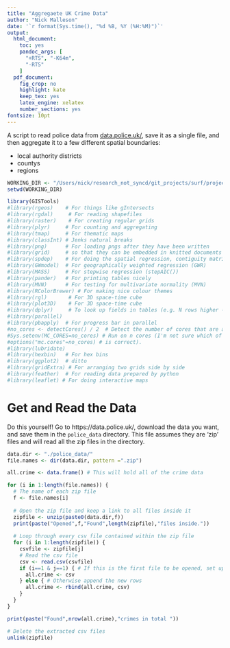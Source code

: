 ```yaml
---
title: "Aggregaete UK Crime Data"
author: "Nick Malleson"
date: '`r format(Sys.time(), "%d %B, %Y (%H:%M)")`'
output:
  html_document: 
    toc: yes
    pandoc_args: [
      "+RTS", "-K64m",
      "-RTS"
    ]
  pdf_document:
    fig_crop: no
    highlight: kate
    keep_tex: yes
    latex_engine: xelatex
    number_sections: yes
fontsize: 10pt
---
```


A script to read police data from [data.police.uk/](https://data.police.uk/), save it as a single file, and then aggregate it to a few different spatial boundaries:
 
 - local authority districts
 - countys
 - regions
 

```r
WORKING_DIR <- "/Users/nick/research_not_syncd/git_projects/surf/projects/extras/Aggregate_Police_Data"
setwd(WORKING_DIR)

library(GISTools)
#library(rgeos)    # For things like gIntersects
#library(rgdal)     # For reading shapefiles
#library(raster)    # For creating regular grids
#library(plyr)     # For counting and aggregating
#library(tmap)     # For thematic maps
#library(classInt) # Jenks natural breaks
#library(png)      # For loading pngs after they have been written
#library(grid)     # so that they can be embedded in knitted documents
#library(spdep)    # For doing the spatial regression, contiguity matrices, etc.
#library(GWmodel)  # For geographically weighted regression (GWR)
#library(MASS)     # For stepwise regression (stepAIC())
#library(pander)   # For printing tables nicely
#library(MVN)      # For testing for multivariate normality (MVN)
#library(RColorBrewer) # For making nice colour themes
#library(rgl)       # For 3D space-time cube
#library(plot3D)    # For 3D space-time cube
#library(dplyr)     # To look up fields in tables (e.g. N rows higher --> lag)
#library(parallel)
#library(pbapply)  # For progress bar in parallel
#no_cores <- detectCores() / 2  # Detect the number of cores that are available and use half (often CPUs simulate 2 threads per core)
#Sys.setenv(MC_CORES=no_cores) # Run on n cores (I'm not sure which of these
#options("mc.cores"=no_cores) # is correct).
#library(lubridate)
#library(hexbin)   # For hex bins
#library(ggplot2)  # ditto
#library(gridExtra) # For arranging two grids side by side
#library(feather)  # For reading data prepared by python
#library(leaflet) # For doing interactive maps
```

# Get and Read the Data

Do this yourself! Go to https://data.police.uk/, download the data you want, and save them in the `police_data` directory. This file assumes they are 'zip' files and will read all the zip files in the directory.

```r

data.dir <- "./police_data/"
file.names <- dir(data.dir, pattern =".zip")

all.crime <- data.frame() # This will hold all of the crime data

for (i in 1:length(file.names)) {
  # The name of each zip file 
  f <- file.names[i] 
  
  # Open the zip file and keep a link to all files inside it
  zipfile <- unzip(paste0(data.dir,f))
  print(paste("Opened",f,"Found",length(zipfile),"files inside."))
  
  # Loop through every csv file contained within the zip file
  for (i in 1:length(zipfile)) {
    csvfile <- zipfile[j]
    # Read the csv file
    csv <- read.csv(csvfile)
    if (i==1 & j==1) { # If this is the first file to be opened, set up the dataframe
      all.crime <- csv
    } else { # Otherwise append the new rows
      all.crime <- rbind(all.crime, csv)
    }
  }
}

print(paste("Found",nrow(all.crime),"crimes in total "))

# Delete the extracted csv files
unlink(zipfile)

```






